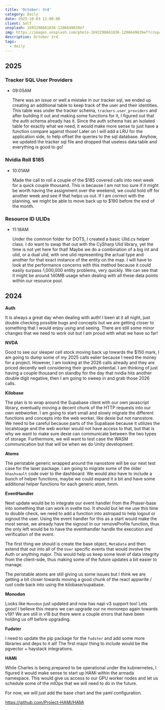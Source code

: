 ```yaml
---
title: 'October: 3rd'
category: Daily
date: 2025-10-03 12:00:00
client: Self
unsplash: 1693298661836-1206649639ef
img: https://images.unsplash.com/photo-1693298661836-1206649639ef?crop=entropy&cs=srgb&fm=jpg&ixid=MnwzNjM5Nzd8MHwxfHJhbmRvbXx8fHx8fHx8fDE2ODE3NDg2ODY&ixlib=rb-4.0.3&q=85
description: October 3rd. 
tags:
  - daily
---
```



## 2025

### Tracker SQL User Providers

-   09:05AM

    There was an issue or well a mistake in our tracker sql, we ended up creating an additional table to keep track of the user and their identities.
    This table was under the tracker schema, `trackers.user_providers` and after building it out and making some functions for it, I figured out that the auth schema already has it.
    Since the auth schema has an isolated table for exactly what we need, it would make more sense to just have a function compare against those!
    Later on I will add a LRU for the application side, to help offset the queries to the sql database.
    Anyhow, we updated the tracker sql file and dropped that useless data table and everything is good to go!

### Nvidia Roll $185

-   10:01AM
    
    Made the call to roll a couple of the $185 covered calls into next week for a quick couple thousand.
    This is because I am not too sure if it might be worth having the assignment over the weekend, we could hold off for another week and see if that helps us out.
    If I am correct with the planning, we might be able to move back up to $190 before the end of the month.

### Resource ID ULIDs

-   11:18AM

    Under the common folder for DOTS, I created a basic Ulid.cs helper class.
    I do want to swap that out with the CySharp Ulid library, yet the time is not yet here for that!
    Maybe we do a combination of a big int and ulid, or a dual ulid, with one ulid representing the actual type and another for that exact instance of the entity on the map.
    I will have to look at the performance concerns with this method because it could easily surpass 1,000,000 entity problems, very quickly.
    We can see that it might be around 140MB usage when dealing with all these data points within our resource pool.


## 2024

**Auth**

It is always a great day when dealing with auth!
I been at it all night, just double checking possible bugs and concepts but we are getting closer to something that I would enjoy using and seeing.
There are still some minor changes that we need to work out but I am proud with what we have so far!

**NVDA**

Good to see our sleeper cell stock moving back up towards the $150 mark, I am going to dump some of my 2025 calls ealier because I need the money for a project.
However, I am looking at the 2026 calls already and they are priced decently well considering their growth potential.
I am thinking of just having a couple thousand on standby for the day that nvidia hits another double digit negative, then I am going to sweep in and grab those 2026 calls.

**Kilobase**

The plan is to wrap around the Supabase client with our own javascript library, eventually moving a decent chunk of the HTTP requests into our own webworker.
I am going to start small and slowly migrate the different functions and concepts into the web worker, like dexie but not nanostore.
We need to be careful because parts of the Supabase because it utilizes the localstoage and the web worker would not have access to that, but that is why we want to make sure dexie can communicate between the two types of storage.
Furthermore, we will want to test case the WASM communication but that will be when we do Unity development.

**Atoms**

The peristable generic wrapped around the nanostore will be our next test case for the laser package.
I am going to migrate some of the older `khashvault` code over to the dashboard.
We would also have to include a bunch of helper functions, maybe we could expand it a bit and have some additional helper functions for each generic atom, hmm.

**EventHandler**

Next update would be to integrate our event handler from the Phaser-base into something that can work in svelte too.
It should but let me use this time to double check, we need to add a function into astropad to help logout or signout the user.
Using the event handler for this as a start would make the most sense, we already have the signout in our removeProfile function, thus the only left would be to have the eventhandler handle the execution and verification of the event. 

The first thing we should is create the base object, `MetaData` and then extend that out into all of the `User` specific events that would involve the Auth or anything major.
This would help us keep some level of data integrity from the client-side, thus making some of the future updates a bit easier to manage.

The peristable atoms are still giving us some issues but I think we are getting a bit closer towards moving a good chunk of the react appwrite / rust code back into using the kilobase/supabase.

**Monodon**

Looks like `Monodon` just updated and now has napi v3 support too!
Lets gooo!
I believe this means we can upgrade our nx monorepo again towards v19?
We are still in v18 but there were a couple errors that have been holding us off before upgrading.

**Fudster**

I need to update the pip package for the `fudster` and add some more libraries and deps to it all!
The first major thing to include would be the pgvector + haystack integrations.


**HAMi**

While Charles is being prepared to be operational under the kubnernetes, I figured it would make sense to start up HAMi within the armada namespace.
This would give us access to our GPU worker nodes and let us schedule some of the mlOps that we will need to do in the future.

For now, we will just add the base chart and the yaml configuration.

https://github.com/Project-HAMi/HAMi